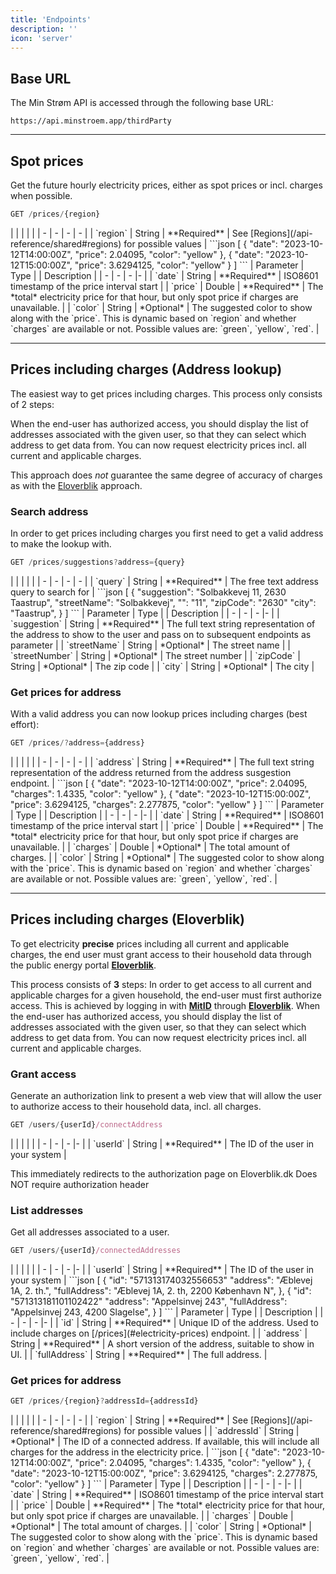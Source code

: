 ```yaml
---
title: 'Endpoints'
description: ''
icon: 'server'
---
```


## Base URL
The Min Strøm API is accessed through the following base URL:
```
https://api.minstroem.app/thirdParty
```

---

## Spot prices
Get the future hourly electricity prices, either as spot prices or incl. charges when possible.

```javascript
GET /prices/{region}
```

<Accordion title="Parameters">
|   |   |   |   |
| - | - | - | - |
| `region` | String | **Required** | See [Regions](/api-reference/shared#regions) for possible values |
</Accordion>

<Accordion title="Response">
```json
[
    {
        "date": "2023-10-12T14:00:00Z",
        "price": 2.04095,
        "color": "yellow"
    },
    {
        "date": "2023-10-12T15:00:00Z",
        "price": 3.6294125,
        "color": "yellow"
    }
]
```
| Parameter | Type | | Description |
| - | - | - |- |
| `date` | String | **Required** | ISO8601 timestamp of the price interval start |
| `price` | Double | **Required** | The *total* electricity price for that hour, but only spot price if charges are unavailable. |
| `color` | String | *Optional* | The suggested color to show along with the `price`. This is dynamic based on `region` and whether `charges` are available or not. Possible values are: `green`, `yellow`, `red`. |
</Accordion>

---

## Prices including charges (Address lookup)
The easiest way to get prices including charges. This process only consists of 2 steps:

<Steps>
  <Step title="Search addresses" icon="list" iconType="solid">
  When the end-user has authorized access, you should display the list of addresses associated with the given user, so that they can select which address to get data from.
  </Step>
  <Step title="Get prices for address" icon="chart-simple" iconType="solid">
  You can now request electricity prices incl. all current and applicable charges.
  </Step>
</Steps>

<Warning>This approach does *not* guarantee the same degree of accuracy of charges as with the [Eloverblik](#prices-including-charges-eloverblik) approach.</Warning>

### Search address
In order to get prices including charges you first need to get a valid address to make the lookup with.

```javascript
GET /prices/suggestions?address={query}
```

<Accordion title="Parameters">
|   |   |   |   |
| - | - | - | - |
| `query` | String | **Required** | The free text address query to search for |
</Accordion>

<Accordion title="Response">
```json
[
    {
        "suggestion": "Solbakkevej 11, 2630 Taastrup",
        "streetName": "Solbakkevej",
        "": "11",
        "zipCode": "2630"
        "city": "Taastrup",
    }
]
```
| Parameter | Type | | Description |
| - | - | - |- |
| `suggestion` | String | **Required** | The full text string representation of the address to show to the user and pass on to subsequent endpoints as parameter |
| `streetName` | String | *Optional* | The street name |
| `streetNumber` | String | *Optional* | The street number |
| `zipCode` | String | *Optional* | The zip code |
| `city` | String | *Optional* | The city |
</Accordion>

### Get prices for address
With a valid address you can now lookup prices including charges (best effort):

```javascript
GET /prices/?address={address}
```

<Accordion title="Parameters">
|   |   |   |   |
| - | - | - | - |
| `address` | String | **Required** | The full text string representation of the address returned from the address susgestion endpoint. |
</Accordion>

<Accordion title="Response">
```json
[
    {
        "date": "2023-10-12T14:00:00Z",
        "price": 2.04095,
        "charges": 1.4335,
        "color": "yellow"
    },
    {
        "date": "2023-10-12T15:00:00Z",
        "price": 3.6294125,
        "charges": 2.277875,
        "color": "yellow"
    }
]
```
| Parameter | Type | | Description |
| - | - | - |- |
| `date` | String | **Required** | ISO8601 timestamp of the price interval start |
| `price` | Double | **Required** | The *total* electricity price for that hour, but only spot price if charges are unavailable. |
| `charges` | Double | *Optional* | The total amount of charges. |
| `color` | String | *Optional* | The suggested color to show along with the `price`. This is dynamic based on `region` and whether `charges` are available or not. Possible values are: `green`, `yellow`, `red`. |
</Accordion>

---

## Prices including charges (Eloverblik)
To get electricity **precise** prices including all current and applicable charges, the end user must grant access to their household data through the public energy portal [**Eloverblik**](https://eloverblik.dk).

This process consists of **3** steps:
<Steps>
  <Step title="Grant access" icon="lock-open" iconType="solid">
  In order to get access to all current and applicable charges for a given household, the end-user must first authorize access. This is achieved by logging in with [**MitID**](https://www.mitid.dk/) through [**Eloverblik**](https://eloverblik.dk).
  </Step>
  <Step title="List addresses" icon="list" iconType="solid">
  When the end-user has authorized access, you should display the list of addresses associated with the given user, so that they can select which address to get data from.
  </Step>
  <Step title="Get prices for address" icon="chart-simple" iconType="solid">
  You can now request electricity prices incl. all current and applicable charges.
  </Step>
</Steps>


### Grant access
Generate an authorization link to present a web view that will allow the user to authorize access to their household data, incl. all charges.
```javascript
GET /users/{userId}/connectAddress
```
<Accordion title="Parameters">
|  |  | |  |
| - | - | - |- |
| `userId` | String | **Required** | The ID of the user in your system |
</Accordion>

<Warning>This immediately redirects to the authorization page on Eloverblik.dk</Warning>
<Warning>Does NOT require authorization header</Warning>

### List addresses
Get all addresses associated to a user.

```javascript
GET /users/{userId}/connectedAddresses
```

<Accordion title="Parameters">
|  |  | |  |
| - | - | - |- |
| `userId` | String | **Required** | The ID of the user in your system |
</Accordion>

<Accordion title="Response">
```json
[
    {
        "id": "571313174032556653"
        "address": "Æblevej 1A, 2. th.",
        "fullAddress": "Æblevej 1A, 2. th, 2200 København N",
    },
    {
        "id": "571313181101102422"
        "address": "Appelsinvej 243",
        "fullAddress": "Appelsinvej 243, 4200 Slagelse",
    }
]
```
| Parameter | Type | | Description |
| - | - | - |- |
| `id` | String | **Required** | Unique ID of the address. Used to include charges on [/prices](#electricity-prices) endpoint. |
| `address` | String | **Required** | A short version of the address, suitable to show in UI. |
| `fullAddress` | String | **Required** | The full address. |
</Accordion>

### Get prices for address

```javascript
GET /prices/{region}?addressId={addressId}
```

<Accordion title="Parameters">
|   |   |   |   |
| - | - | - | - |
| `region` | String | **Required** | See [Regions](/api-reference/shared#regions) for possible values |
| `addressId` | String | *Optional* | The ID of a connected address. If available, this will include all charges for the address in the electricity price. |
</Accordion>

<Accordion title="Response">
```json
[
    {
        "date": "2023-10-12T14:00:00Z",
        "price": 2.04095,
        "charges": 1.4335,
        "color": "yellow"
    },
    {
        "date": "2023-10-12T15:00:00Z",
        "price": 3.6294125,
        "charges": 2.277875,
        "color": "yellow"
    }
]
```
| Parameter | Type | | Description |
| - | - | - |- |
| `date` | String | **Required** | ISO8601 timestamp of the price interval start |
| `price` | Double | **Required** | The *total* electricity price for that hour, but only spot price if charges are unavailable. |
| `charges` | Double | *Optional* | The total amount of charges. |
| `color` | String | *Optional* | The suggested color to show along with the `price`. This is dynamic based on `region` and whether `charges` are available or not. Possible values are: `green`, `yellow`, `red`. |
</Accordion>



